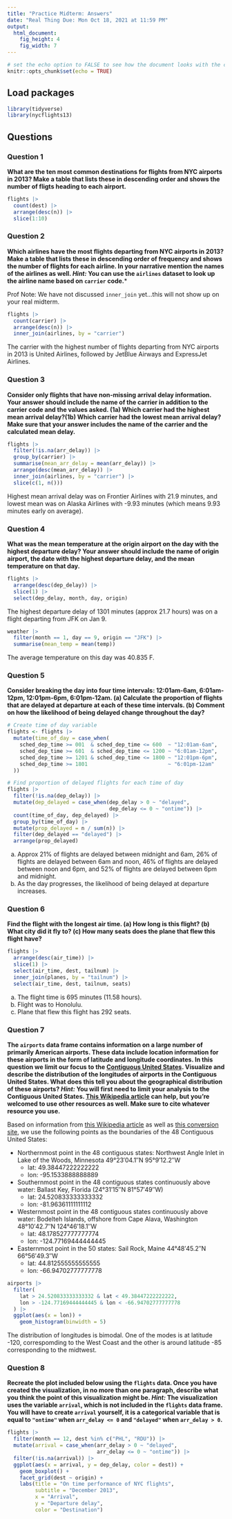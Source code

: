 ```yaml
---
title: "Practice Midterm: Answers"
date: "Real Thing Due: Mon Oct 18, 2021 at 11:59 PM"
output: 
  html_document: 
    fig_height: 4
    fig_width: 7
---
```


```r
# set the echo option to FALSE to see how the document looks with the code suppressed
knitr::opts_chunk$set(echo = TRUE)
```


## Load packages

```r
library(tidyverse)
library(nycflights13)
```

## Questions 

### Question 1

**What are the ten most common destinations for flights from NYC airports in 2013? Make a table that lists these in descending order and shows the number of fligts heading to each airport.**

```r
flights |>
  count(dest) |>
  arrange(desc(n)) |>
  slice(1:10)
```

### Question 2

**Which airlines have the most flights departing from NYC airports in 2013? Make a table that lists these in descending order of frequency and shows the number of flights for each airline. In your narrative mention the names of the airlines as well. *Hint:* You can use the `airlines` dataset to look up the airline name based on `carrier` code.***

Prof Note: We have not discussed `inner_join` yet...this will not show up on your real midterm.

```r
flights |>
  count(carrier) |>
  arrange(desc(n)) |>
  inner_join(airlines, by = "carrier")
```

The carrier with the highest number of flights departing from NYC airports in 2013 is United Airlines, followed by JetBlue Airways and ExpressJet Airlines.

### Question 3

**Consider only flights that have non-missing arrival delay information. Your answer should include the name of the carrier in addition to the carrier code and the values asked. (1a) Which carrier had the highest mean arrival delay?(1b) Which carrier had the lowest mean arrival delay? Make sure that your answer includes the name of the carrier and the calculated mean delay.**

```r
flights |>
  filter(!is.na(arr_delay)) |>
  group_by(carrier) |>
  summarise(mean_arr_delay = mean(arr_delay)) |>
  arrange(desc(mean_arr_delay)) |>
  inner_join(airlines, by = "carrier") |>
  slice(c(1, n()))
```

Highest mean arrival delay was on Frontier Airlines with 21.9 minutes, and lowest mean was on Alaska Airlines with -9.93 minutes (which means 9.93 minutes early on average).

### Question 4

**What was the mean temperature at the origin airport on the day with the highest departure delay? Your answer should include the name of origin airport, the date with the highest departure delay, and the mean temperature on that day.**

```r
flights |>
  arrange(desc(dep_delay)) |>
  slice(1) |>
  select(dep_delay, month, day, origin)
```

The highest departure delay of 1301 minutes (approx 21.7 hours) was on a flight departing from JFK on Jan 9. 

```r
weather |>
  filter(month == 1, day == 9, origin == "JFK") |>
  summarise(mean_temp = mean(temp))
```

The average temperature on this day was 40.835 F.

### Question 5

**Consider breaking the day into four time intervals: 12:01am-6am, 6:01am-12pm, 12:01pm-6pm, 6:01pm-12am. (a) Calculate the proportion of flights that are delayed at departure at each of these time intervals. (b) Comment on how the likelihood of being delayed change throughout the day?**

```r
# Create time of day variable
flights <- flights |>
  mutate(time_of_day = case_when(
    sched_dep_time >= 001  & sched_dep_time <= 600  ~ "12:01am-6am",
    sched_dep_time >= 601  & sched_dep_time <= 1200 ~ "6:01am-12pm",
    sched_dep_time >= 1201 & sched_dep_time <= 1800 ~ "12:01pm-6pm",
    sched_dep_time >= 1801                          ~ "6:01pm-12am"
  ))

# Find proportion of delayed flights for each time of day
flights |>
  filter(!is.na(dep_delay)) |>
  mutate(dep_delayed = case_when(dep_delay > 0 ~ "delayed", 
                                 dep_delay <= 0 ~ "ontime")) |>
  count(time_of_day, dep_delayed) |>
  group_by(time_of_day) |>
  mutate(prop_delayed = n / sum(n)) |>
  filter(dep_delayed == "delayed") |>
  arrange(prop_delayed)
```

(a) Approx 21% of flights are delayed between midnight and 6am, 26% of flights are delayed between 6am and noon, 46% of flights are delayed between noon and 6pm, and 52% of flights are delayed between 6pm and midnight.
(b) As the day progresses, the likelihood of being delayed at departure increases.

### Question 6

**Find the flight with the longest air time. (a) How long is this flight? (b) What city did it fly to? (c) How many seats does the plane that flew this flight have?**

```r
flights |>
  arrange(desc(air_time)) |>
  slice(1) |>
  select(air_time, dest, tailnum) |>
  inner_join(planes, by = "tailnum") |>
  select(air_time, dest, tailnum, seats)
```

(a) The flight time is 695 minutes (11.58 hours).
(b) Flight was to Honolulu. 
(c) Plane that flew this flight has 292 seats.

### Question 7

**The `airports` data frame contains information on a large number of primarily American airports. These data include location information for these airports in the form of latitude and longitude coordinates. In this question we limit our focus to the [Contiguous United States](https://en.wikipedia.org/wiki/Contiguous_United_States). Visualize and describe the distribution of the longitudes of airports in the Contiguous United States. What does this tell you about the geographical distribution of these airports? *Hint:* You will first need to limit your analysis to the Contiguous United States. [This Wikipedia article](https://en.wikipedia.org/wiki/List_of_extreme_points_of_the_United_States) can help, but you're welcomed to use other resources as well. Make sure to cite whatever resource you use.**

Based on information from [this Wikipedia article](https://en.wikipedia.org/wiki/List_of_extreme_points_of_the_United_States) as well as [this conversion site](https://www.vercalendario.info/en/how/convert-latitude-longitude-degrees-decimals.html), we use the following points as the boundaries of the 48 Contiguous United States:

- Northernmost point in the 48 contiguous states: Northwest Angle Inlet in Lake of the Woods, Minnesota 49°23′04.1″N 95°9′12.2″W 
    - lat: 49.38447222222222
    - lon: -95.1533888888889
- Southernmost point in the 48 contiguous states continuously above water: Ballast Key, Florida (24°31′15″N 81°57′49″W)
    - lat: 24.520833333333332
    - lon: -81.96361111111112
- Westernmost point in the 48 contiguous states continuously above water: Bodelteh Islands, offshore from Cape Alava, Washington 48°10′42.7″N 124°46′18.1″W
    - lat: 48.178527777777774 
    - lon: -124.77169444444445 
- Easternmost point in the 50 states: Sail Rock, Maine 44°48′45.2″N 66°56′49.3″W
    - lat: 44.812555555555555
    - lon: -66.94702777777778

```r
airports |>
  filter(
    lat > 24.520833333333332 & lat < 49.38447222222222,
    lon > -124.77169444444445 & lon < -66.94702777777778
  ) |>
  ggplot(aes(x = lon)) +
    geom_histogram(binwidth = 5)
```

The distribution of longitudes is bimodal. One of the modes is at latitude -120, correspomding to the West Coast and the other is around latitude -85 corresponding to the midtwest.

### Question 8

**Recreate the plot included below using the `flights` data. Once you have created the visualization, in no more than one paragraph, describe what you think the point of this visualization might be. *Hint:* The visualization uses the variable `arrival`, which is not included in the `flights` data frame. You will have to create `arrival` yourself, it is a categorical variable that is equal to `"ontime"` when `arr_delay <= 0` and `"delayed"` when `arr_delay > 0`.**

```r
flights |> 
  filter(month == 12, dest %in% c("PHL", "RDU")) |> 
  mutate(arrival = case_when(arr_delay > 0 ~ "delayed", 
                             arr_delay <= 0 ~ "ontime")) |>
  filter(!is.na(arrival)) |>
  ggplot(aes(x = arrival, y = dep_delay, color = dest)) + 
    geom_boxplot() + 
    facet_grid(dest ~ origin) + 
    labs(title = "On time performance of NYC flights",
         subtitle = "December 2013",
         x = "Arrival",
         y = "Departure delay",
         color = "Destination")
```
